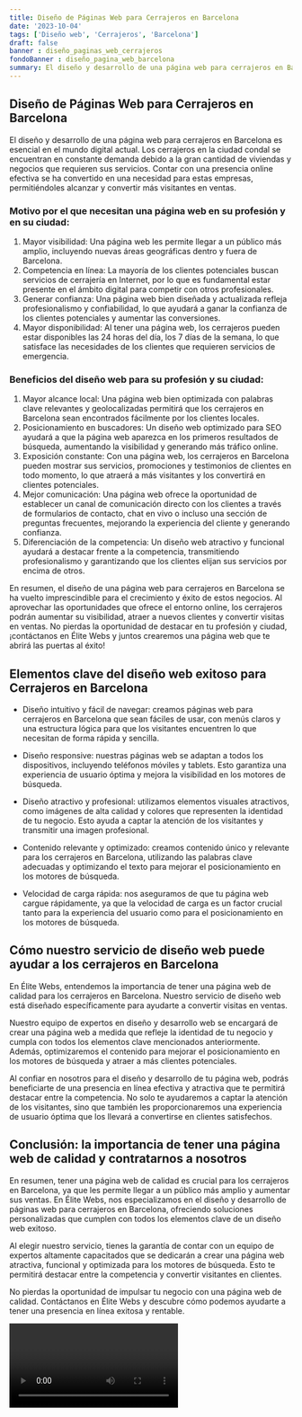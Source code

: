 ```yaml
---
title: Diseño de Páginas Web para Cerrajeros en Barcelona
date: '2023-10-04'
tags: ['Diseño web', 'Cerrajeros', 'Barcelona']
draft: false
banner : diseño_paginas_web_cerrajeros
fondoBanner : diseño_pagina_web_barcelona
summary: El diseño y desarrollo de una página web para cerrajeros en Barcelona es esencial en el mundo digital actual. Los cerrajeros en la ciudad condal se encuentran en constante demanda debido a la gran cantidad de viviendas y negocios que requieren sus servicios. Contar con una presencia online efectiva se ha convertido en una necesidad para estas empresas, permitiéndoles alcanzar y convertir más visitantes en ventas.
---
```


## **Diseño de Páginas Web para Cerrajeros en Barcelona**

El diseño y desarrollo de una página web para cerrajeros en Barcelona es esencial en el mundo digital actual. Los cerrajeros en la ciudad condal se encuentran en constante demanda debido a la gran cantidad de viviendas y negocios que requieren sus servicios. Contar con una presencia online efectiva se ha convertido en una necesidad para estas empresas, permitiéndoles alcanzar y convertir más visitantes en ventas.

### **Motivo por el que necesitan una página web en su profesión y en su ciudad:**
1. Mayor visibilidad: Una página web les permite llegar a un público más amplio, incluyendo nuevas áreas geográficas dentro y fuera de Barcelona.
2. Competencia en línea: La mayoría de los clientes potenciales buscan servicios de cerrajería en Internet, por lo que es fundamental estar presente en el ámbito digital para competir con otros profesionales.
3. Generar confianza: Una página web bien diseñada y actualizada refleja profesionalismo y confiabilidad, lo que ayudará a ganar la confianza de los clientes potenciales y aumentar las conversiones.
4. Mayor disponibilidad: Al tener una página web, los cerrajeros pueden estar disponibles las 24 horas del día, los 7 días de la semana, lo que satisface las necesidades de los clientes que requieren servicios de emergencia.

### **Beneficios del diseño web para su profesión y su ciudad:**
1. Mayor alcance local: Una página web bien optimizada con palabras clave relevantes y geolocalizadas permitirá que los cerrajeros en Barcelona sean encontrados fácilmente por los clientes locales.
2. Posicionamiento en buscadores: Un diseño web optimizado para SEO ayudará a que la página web aparezca en los primeros resultados de búsqueda, aumentando la visibilidad y generando más tráfico online.
3. Exposición constante: Con una página web, los cerrajeros en Barcelona pueden mostrar sus servicios, promociones y testimonios de clientes en todo momento, lo que atraerá a más visitantes y los convertirá en clientes potenciales.
4. Mejor comunicación: Una página web ofrece la oportunidad de establecer un canal de comunicación directo con los clientes a través de formularios de contacto, chat en vivo o incluso una sección de preguntas frecuentes, mejorando la experiencia del cliente y generando confianza.
5. Diferenciación de la competencia: Un diseño web atractivo y funcional ayudará a destacar frente a la competencia, transmitiendo profesionalismo y garantizando que los clientes elijan sus servicios por encima de otros.

En resumen, el diseño de una página web para cerrajeros en Barcelona se ha vuelto imprescindible para el crecimiento y éxito de estos negocios. Al aprovechar las oportunidades que ofrece el entorno online, los cerrajeros podrán aumentar su visibilidad, atraer a nuevos clientes y convertir visitas en ventas. No pierdas la oportunidad de destacar en tu profesión y ciudad, ¡contáctanos en Élite Webs y juntos crearemos una página web que te abrirá las puertas al éxito!

<GifSeo />

<Cta />

## Elementos clave del diseño web exitoso para Cerrajeros en Barcelona

- Diseño intuitivo y fácil de navegar: creamos páginas web para cerrajeros en Barcelona que sean fáciles de usar, con menús claros y una estructura lógica para que los visitantes encuentren lo que necesitan de forma rápida y sencilla.

- Diseño responsive: nuestras páginas web se adaptan a todos los dispositivos, incluyendo teléfonos móviles y tablets. Esto garantiza una experiencia de usuario óptima y mejora la visibilidad en los motores de búsqueda.

- Diseño atractivo y profesional: utilizamos elementos visuales atractivos, como imágenes de alta calidad y colores que representen la identidad de tu negocio. Esto ayuda a captar la atención de los visitantes y transmitir una imagen profesional.

- Contenido relevante y optimizado: creamos contenido único y relevante para los cerrajeros en Barcelona, utilizando las palabras clave adecuadas y optimizando el texto para mejorar el posicionamiento en los motores de búsqueda.

- Velocidad de carga rápida: nos aseguramos de que tu página web cargue rápidamente, ya que la velocidad de carga es un factor crucial tanto para la experiencia del usuario como para el posicionamiento en los motores de búsqueda.

## Cómo nuestro servicio de diseño web puede ayudar a los cerrajeros en Barcelona

En Élite Webs, entendemos la importancia de tener una página web de calidad para los cerrajeros en Barcelona. Nuestro servicio de diseño web está diseñado específicamente para ayudarte a convertir visitas en ventas.

Nuestro equipo de expertos en diseño y desarrollo web se encargará de crear una página web a medida que refleje la identidad de tu negocio y cumpla con todos los elementos clave mencionados anteriormente. Además, optimizaremos el contenido para mejorar el posicionamiento en los motores de búsqueda y atraer a más clientes potenciales.

Al confiar en nosotros para el diseño y desarrollo de tu página web, podrás beneficiarte de una presencia en línea efectiva y atractiva que te permitirá destacar entre la competencia. No solo te ayudaremos a captar la atención de los visitantes, sino que también les proporcionaremos una experiencia de usuario óptima que los llevará a convertirse en clientes satisfechos.

## Conclusión: la importancia de tener una página web de calidad y contratarnos a nosotros

En resumen, tener una página web de calidad es crucial para los cerrajeros en Barcelona, ya que les permite llegar a un público más amplio y aumentar sus ventas. En Élite Webs, nos especializamos en el diseño y desarrollo de páginas web para cerrajeros en Barcelona, ofreciendo soluciones personalizadas que cumplen con todos los elementos clave de un diseño web exitoso.

Al elegir nuestro servicio, tienes la garantía de contar con un equipo de expertos altamente capacitados que se dedicarán a crear una página web atractiva, funcional y optimizada para los motores de búsqueda. Esto te permitirá destacar entre la competencia y convertir visitantes en clientes.

No pierdas la oportunidad de impulsar tu negocio con una página web de calidad. Contáctanos en Élite Webs y descubre cómo podemos ayudarte a tener una presencia en línea exitosa y rentable.

<Video />

<CtaBot job='Cerrajeros' city='Barcelona'/>

<Gmaps query='Barcelona+españa+maps' />